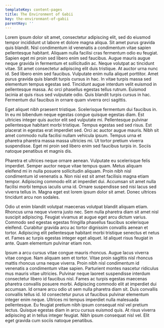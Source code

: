 ```yaml
---
templateKey: content-pages
title: The Environment of Gabii
key: the-environmant-of-gabii
parentKey: ''
---
```

Lorem ipsum dolor sit amet, consectetur adipiscing elit, sed do eiusmod tempor incididunt ut labore et dolore magna aliqua. Sit amet purus gravida quis blandit. Nisl condimentum id venenatis a condimentum vitae sapien pellentesque habitant. Aliquam nulla facilisi cras fermentum odio eu feugiat. Sapien eget mi proin sed libero enim sed faucibus. Augue mauris augue neque gravida in fermentum et sollicitudin ac. Neque volutpat ac tincidunt vitae. Sit amet consectetur adipiscing elit duis tristique. At auctor urna nunc id. Sed libero enim sed faucibus. Vulputate enim nulla aliquet porttitor. Amet purus gravida quis blandit turpis cursus in hac. In vitae turpis massa sed elementum tempus egestas sed. Tincidunt augue interdum velit euismod in pellentesque massa. Ac orci phasellus egestas tellus rutrum. Euismod lacinia at quis risus sed vulputate odio. Quis blandit turpis cursus in hac. Fermentum dui faucibus in ornare quam viverra orci sagittis.



Eget aliquet nibh praesent tristique. Scelerisque fermentum dui faucibus in. In eu mi bibendum neque egestas congue quisque egestas diam. Est ultricies integer quis auctor elit sed vulputate mi. Pellentesque pulvinar pellentesque habitant morbi tristique. Tempus egestas sed sed risus. Est placerat in egestas erat imperdiet sed. Orci ac auctor augue mauris. Nibh sit amet commodo nulla facilisi nullam vehicula ipsum. Tempus urna et pharetra pharetra massa massa ultricies mi. Ut tortor pretium viverra suspendisse. Eget mi proin sed libero enim sed faucibus turpis in. Sociis natoque penatibus et magnis dis.



Pharetra et ultrices neque ornare aenean. Vulputate eu scelerisque felis imperdiet. Semper auctor neque vitae tempus quam. Metus aliquam eleifend mi in nulla posuere sollicitudin aliquam. Proin nibh nisl condimentum id venenatis a. Non nisi est sit amet facilisis magna etiam tempor. Adipiscing commodo elit at imperdiet dui. Accumsan sit amet nulla facilisi morbi tempus iaculis urna id. Ornare suspendisse sed nisi lacus sed viverra tellus in. Magna eget est lorem ipsum dolor sit amet. Donec ultrices tincidunt arcu non sodales.



Odio ut enim blandit volutpat maecenas volutpat blandit aliquam etiam. Rhoncus urna neque viverra justo nec. Sem nulla pharetra diam sit amet nisl suscipit adipiscing. Feugiat vivamus at augue eget arcu dictum varius. Commodo sed egestas egestas fringilla phasellus faucibus scelerisque eleifend. Curabitur gravida arcu ac tortor dignissim convallis aenean et tortor. Adipiscing elit pellentesque habitant morbi tristique senectus et netus et. Fames ac turpis egestas integer eget aliquet. Id aliquet risus feugiat in ante. Quam elementum pulvinar etiam non.



Ipsum a arcu cursus vitae congue mauris rhoncus. Augue lacus viverra vitae congue. Nam aliquam sem et tortor. Vitae proin sagittis nisl rhoncus mattis rhoncus urna neque viverra. Proin nibh nisl condimentum id venenatis a condimentum vitae sapien. Parturient montes nascetur ridiculus mus mauris vitae ultricies. Pulvinar neque laoreet suspendisse interdum consectetur libero id faucibus nisl. Fames ac turpis egestas maecenas pharetra convallis posuere morbi. Adipiscing commodo elit at imperdiet dui accumsan. Id ornare arcu odio ut sem nulla pharetra diam sit. Duis convallis convallis tellus id. Id consectetur purus ut faucibus pulvinar elementum integer enim neque. Ultrices mi tempus imperdiet nulla malesuada pellentesque. Eu feugiat pretium nibh ipsum consequat nisl vel pretium lectus. Quisque egestas diam in arcu cursus euismod quis. At risus viverra adipiscing at in tellus integer feugiat. Nibh ipsum consequat nisl vel. Elit eget gravida cum sociis natoque penatibus.

